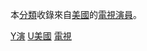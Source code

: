 {{Catnav|頁面分類|人物|職業|各职业美国人|美国演员}}
{{Catnav|頁面分類|...|电视剧|電視演員|各國電視演員}}
{{Catnav|頁面分類|...|演员|電視演員|各國電視演員}}
{{Catnav|頁面分類|...|演员|各國演員|美国演员}}

{{Commonscat|Television actors from the United States}}
本[[Wikipedia:頁面分類|分類]]收錄來自[[美國|美國]]的[[電視演員|電視演員]]。

[[Category:美國電視人物|Y演]]
[[Category:各國電視演員|U美國]]
[[Category:美國演員|電視]]